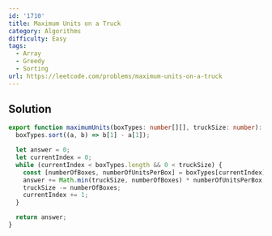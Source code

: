 ```yaml
---
id: '1710'
title: Maximum Units on a Truck
category: Algorithms
difficulty: Easy
tags:
  - Array
  - Greedy
  - Sorting
url: https://leetcode.com/problems/maximum-units-on-a-truck
---
```


## Solution

```typescript showLineNumbers
export function maximumUnits(boxTypes: number[][], truckSize: number): number {
  boxTypes.sort((a, b) => b[1] - a[1]);

  let answer = 0;
  let currentIndex = 0;
  while (currentIndex < boxTypes.length && 0 < truckSize) {
    const [numberOfBoxes, numberOfUnitsPerBox] = boxTypes[currentIndex];
    answer += Math.min(truckSize, numberOfBoxes) * numberOfUnitsPerBox;
    truckSize -= numberOfBoxes;
    currentIndex += 1;
  }

  return answer;
}
```
